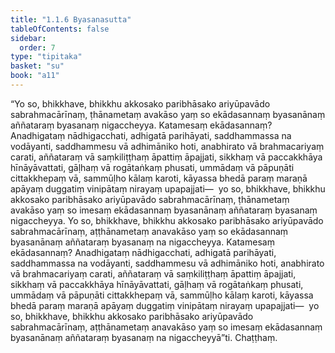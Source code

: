 ```yaml
---
title: "1.1.6 Byasanasutta"
tableOfContents: false
sidebar:
  order: 7
type: "tipitaka"
basket: "su"
book: "a11"
---
```



<DynamicBreadcrumb />

<Division number="6" book="a11" bookNo="17" page="521">

<Paragraph number="42" book="a11">
“Yo so, bhikkhave, bhikkhu akkosako paribhāsako ariyūpavādo sabrahmacārīnaṃ, ṭhānametaṃ avakāso yaṃ so ekādasannaṃ byasanānaṃ aññataraṃ byasanaṃ nigaccheyya.
</Paragraph>

<Paragraph number="43" book="a11">
Katamesaṃ ekādasannaṃ? Anadhigataṃ nādhigacchati, adhigatā parihāyati, saddhammassa na vodāyanti, saddhammesu vā adhimāniko hoti, anabhirato vā brahmacariyaṃ carati, aññataraṃ vā saṃkiliṭṭhaṃ āpattiṃ āpajjati, sikkhaṃ vā paccakkhāya hīnāyāvattati, gāḷhaṃ vā rogātaṅkaṃ phusati, ummādaṃ vā pāpuṇāti cittakkhepaṃ vā, sammūḷho kālaṃ karoti, kāyassa bhedā paraṃ maraṇā apāyaṃ duggatiṃ vinipātaṃ nirayaṃ upapajjati—  yo so, bhikkhave, bhikkhu akkosako paribhāsako ariyūpavādo sabrahmacārīnaṃ, ṭhānametaṃ avakāso yaṃ so imesaṃ ekādasannaṃ byasanānaṃ aññataraṃ byasanaṃ nigaccheyya.
</Paragraph>

<Paragraph number="44" book="a11">
Yo so, bhikkhave, bhikkhu akkosako paribhāsako ariyūpavādo sabrahmacārīnaṃ, aṭṭhānametaṃ anavakāso yaṃ so ekādasannaṃ byasanānaṃ aññataraṃ byasanaṃ na nigaccheyya.
</Paragraph>

<Paragraph number="45" book="a11">
Katamesaṃ ekādasannaṃ? Anadhigataṃ nādhigacchati, adhigatā parihāyati, saddhammassa na vodāyanti, saddhammesu vā adhimāniko hoti, anabhirato vā brahmacariyaṃ carati, aññataraṃ vā saṃkiliṭṭhaṃ āpattiṃ āpajjati, sikkhaṃ vā paccakkhāya hīnāyāvattati, gāḷhaṃ vā rogātaṅkaṃ phusati, ummādaṃ vā pāpuṇāti cittakkhepaṃ vā, sammūḷho kālaṃ karoti, kāyassa bhedā paraṃ maraṇā apāyaṃ duggatiṃ vinipātaṃ nirayaṃ upapajjati—  yo so, bhikkhave, bhikkhu akkosako paribhāsako ariyūpavādo sabrahmacārīnaṃ, aṭṭhānametaṃ anavakāso yaṃ so imesaṃ ekādasannaṃ byasanānaṃ aññataraṃ byasanaṃ na nigaccheyyā”ti.

</Paragraph>
</Division>

<Paragraph number="46" type="center" book="a11">
Chaṭṭhaṃ.
</Paragraph>